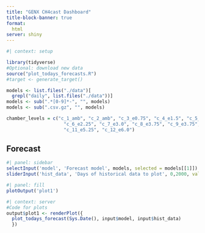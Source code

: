 ```yaml
---
title: "GENX CH4cast Dashboard"
title-block-banner: true
format: 
  html
server: shiny
---
```


```r
#| context: setup

library(tidyverse)
#Optional: download new data
source("plot_todays_forecasts.R")
#target <- generate_target()

models <- list.files("./data")[
  grepl("daily", list.files("./data"))]
models <- sub(".*[0-9]*-", "", models)
models <- sub(".csv.gz", "", models)

chamber_levels = c("c_1_amb", "c_2_amb", "c_3_e0.75", "c_4_e1.5", "c_5_e2.25",
                     "c_6_e2.25", "c_7_e3.0", "c_8_e3.75", "c_9_e3.75", "c_10_e4.5",
                     "c_11_e5.25", "c_12_e6.0")
```

::: {.panel-tabset}

## Forecast

```r
#| panel: sidebar
selectInput('model', 'Forecast model', models, selected = models[[1]])
sliderInput('hist_data', 'Days of historical data to plot', 0,2000, value = 35)
```

```r
#| panel: fill
plotOutput('plot1')
```

:::

```r
#| context: server
#Code for plots
output$plot1 <- renderPlot({
  plot_todays_forecast(Sys.Date(), input$model, input$hist_data)
  })
```